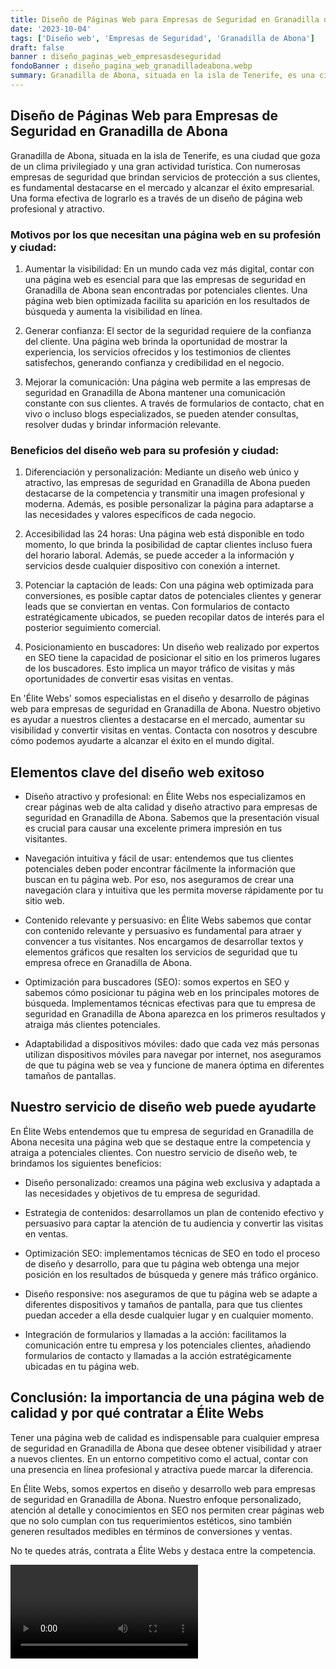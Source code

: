 ```yaml
---
title: Diseño de Páginas Web para Empresas de Seguridad en Granadilla de Abona
date: '2023-10-04'
tags: ['Diseño web', 'Empresas de Seguridad', 'Granadilla de Abona']
draft: false
banner : diseño_paginas_web_empresasdeseguridad
fondoBanner : diseño_pagina_web_granadilladeabona.webp
summary: Granadilla de Abona, situada en la isla de Tenerife, es una ciudad que goza de un clima privilegiado y una gran actividad turística. Con numerosas empresas de seguridad que brindan servicios de protección a sus clientes, es fundamental destacarse en el mercado y alcanzar el éxito empresarial. Una forma efectiva de lograrlo es a través de un diseño de página web profesional y atractivo.
---
```


## Diseño de Páginas Web para Empresas de Seguridad en Granadilla de Abona

Granadilla de Abona, situada en la isla de Tenerife, es una ciudad que goza de un clima privilegiado y una gran actividad turística. Con numerosas empresas de seguridad que brindan servicios de protección a sus clientes, es fundamental destacarse en el mercado y alcanzar el éxito empresarial. Una forma efectiva de lograrlo es a través de un diseño de página web profesional y atractivo.

### Motivos por los que necesitan una página web en su profesión y ciudad:

1. Aumentar la visibilidad: En un mundo cada vez más digital, contar con una página web es esencial para que las empresas de seguridad en Granadilla de Abona sean encontradas por potenciales clientes. Una página web bien optimizada facilita su aparición en los resultados de búsqueda y aumenta la visibilidad en línea.

2. Generar confianza: El sector de la seguridad requiere de la confianza del cliente. Una página web brinda la oportunidad de mostrar la experiencia, los servicios ofrecidos y los testimonios de clientes satisfechos, generando confianza y credibilidad en el negocio.

3. Mejorar la comunicación: Una página web permite a las empresas de seguridad en Granadilla de Abona mantener una comunicación constante con sus clientes. A través de formularios de contacto, chat en vivo o incluso blogs especializados, se pueden atender consultas, resolver dudas y brindar información relevante.

### Beneficios del diseño web para su profesión y ciudad:

1. Diferenciación y personalización: Mediante un diseño web único y atractivo, las empresas de seguridad en Granadilla de Abona pueden destacarse de la competencia y transmitir una imagen profesional y moderna. Además, es posible personalizar la página para adaptarse a las necesidades y valores específicos de cada negocio.

2. Accesibilidad las 24 horas: Una página web está disponible en todo momento, lo que brinda la posibilidad de captar clientes incluso fuera del horario laboral. Además, se puede acceder a la información y servicios desde cualquier dispositivo con conexión a internet.

3. Potenciar la captación de leads: Con una página web optimizada para conversiones, es posible captar datos de potenciales clientes y generar leads que se conviertan en ventas. Con formularios de contacto estratégicamente ubicados, se pueden recopilar datos de interés para el posterior seguimiento comercial.

4. Posicionamiento en buscadores: Un diseño web realizado por expertos en SEO tiene la capacidad de posicionar el sitio en los primeros lugares de los buscadores. Esto implica un mayor tráfico de visitas y más oportunidades de convertir esas visitas en ventas.

En 'Élite Webs' somos especialistas en el diseño y desarrollo de páginas web para empresas de seguridad en Granadilla de Abona. Nuestro objetivo es ayudar a nuestros clientes a destacarse en el mercado, aumentar su visibilidad y convertir visitas en ventas. Contacta con nosotros y descubre cómo podemos ayudarte a alcanzar el éxito en el mundo digital.

<GifSeo />

<Cta />

## Elementos clave del diseño web exitoso

- Diseño atractivo y profesional: en Élite Webs nos especializamos en crear páginas web de alta calidad y diseño atractivo para empresas de seguridad en Granadilla de Abona. Sabemos que la presentación visual es crucial para causar una excelente primera impresión en tus visitantes.

- Navegación intuitiva y fácil de usar: entendemos que tus clientes potenciales deben poder encontrar fácilmente la información que buscan en tu página web. Por eso, nos aseguramos de crear una navegación clara y intuitiva que les permita moverse rápidamente por tu sitio web.

- Contenido relevante y persuasivo: en Élite Webs sabemos que contar con contenido relevante y persuasivo es fundamental para atraer y convencer a tus visitantes. Nos encargamos de desarrollar textos y elementos gráficos que resalten los servicios de seguridad que tu empresa ofrece en Granadilla de Abona.

- Optimización para buscadores (SEO): somos expertos en SEO y sabemos cómo posicionar tu página web en los principales motores de búsqueda. Implementamos técnicas efectivas para que tu empresa de seguridad en Granadilla de Abona aparezca en los primeros resultados y atraiga más clientes potenciales.

- Adaptabilidad a dispositivos móviles: dado que cada vez más personas utilizan dispositivos móviles para navegar por internet, nos aseguramos de que tu página web se vea y funcione de manera óptima en diferentes tamaños de pantallas.

## Nuestro servicio de diseño web puede ayudarte

En Élite Webs entendemos que tu empresa de seguridad en Granadilla de Abona necesita una página web que se destaque entre la competencia y atraiga a potenciales clientes. Con nuestro servicio de diseño web, te brindamos los siguientes beneficios:

- Diseño personalizado: creamos una página web exclusiva y adaptada a las necesidades y objetivos de tu empresa de seguridad.

- Estrategia de contenidos: desarrollamos un plan de contenido efectivo y persuasivo para captar la atención de tu audiencia y convertir las visitas en ventas.

- Optimización SEO: implementamos técnicas de SEO en todo el proceso de diseño y desarrollo, para que tu página web obtenga una mejor posición en los resultados de búsqueda y genere más tráfico orgánico.

- Diseño responsive: nos aseguramos de que tu página web se adapte a diferentes dispositivos y tamaños de pantalla, para que tus clientes puedan acceder a ella desde cualquier lugar y en cualquier momento.

- Integración de formularios y llamadas a la acción: facilitamos la comunicación entre tu empresa y los potenciales clientes, añadiendo formularios de contacto y llamadas a la acción estratégicamente ubicadas en tu página web.

## Conclusión: la importancia de una página web de calidad y por qué contratar a Élite Webs

Tener una página web de calidad es indispensable para cualquier empresa de seguridad en Granadilla de Abona que desee obtener visibilidad y atraer a nuevos clientes. En un entorno competitivo como el actual, contar con una presencia en línea profesional y atractiva puede marcar la diferencia.

En Élite Webs, somos expertos en diseño y desarrollo web para empresas de seguridad en Granadilla de Abona. Nuestro enfoque personalizado, atención al detalle y conocimientos en SEO nos permiten crear páginas web que no solo cumplan con tus requerimientos estéticos, sino también generen resultados medibles en términos de conversiones y ventas.

No te quedes atrás, contrata a Élite Webs y destaca entre la competencia.

<Video />

<CtaBot job='Empresas de Seguridad' city='Granadilla de Abona'/>

<Gmaps query='Granadilla de Abona+españa+maps' />